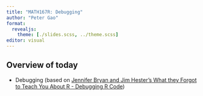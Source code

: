 ```yaml
---
title: "MATH167R: Debugging"
author: "Peter Gao"
format: 
  revealjs:
    theme: [./slides.scss, ../theme.scss]
editor: visual
---
```


## Overview of today

-   Debugging (based on [Jennifer Bryan and Jim Hester's What they Forgot to Teach You About R - Debugging R Code](https://rstats.wtf/debugging-r-code.html))

<!-- # What to do when your code doesn't work -->

<!-- ## Step 1: Look online -->

<!-- When you see an error code you don't understand, search for it! -->

<!-- Search for the **exact text** of your error message (except for any references to filepaths, etc.). -->

<!-- R has millions of users and an incredibly active online community. If you encounter any error message, chances are someone has had to debug that exact error in the past. -->

<!-- ## Step 2: Reset -->

<!-- Many, many issues will be solved by closing and re-opening R.  -->

<!-- Sometimes, things get weird with your global environment, and you just need to start with a clean slate. It can be frustrating, because you don't know what was causing the issue, but also a relief, because it will be fixed. -->

<!-- Resetting will: -->

<!-- * Clear your workspace (better than `rm(list = ls()`!) -->
<!-- * Reset your options to their defaults (an easy one to miss!) -->
<!-- * Clear your search path (the order R looks for things) -->

<!-- ## Step 3: Repeat -->

<!-- When you encounter a bug, try to repeat it. Likely, it came about for a reason.  -->

<!-- When you do repeat it, you should repeat it with a minimal working example. This means you should remove as much code and simplify as much data as possible. -->

<!-- * Small and simple inputs -->
<!-- * No extraneous packages -->
<!-- * No unnecessary function calls -->

<!-- Example: did your function break with a large data matrix of real-world data stored within a package? How about if you just use a `\(3 \times 3\)` matrix of `\(1\)`'s?  -->

<!-- ## Step 4: Locate -->

<!-- If you weren't able to fix a bug the "easy" way (found the solution on Google or just needed a reset), and you have a minimal working example demonstrating your bug, then you are ready for the really hard part:  -->
<!-- finding the bug. -->

<!-- Often (not always), once you find a bug, it is rather easy to fix. -->


<!-- ## `traceback()`: call stack -->


<!-- Sometimes functions(in functions(in functions(in functions(...)))) can get complicated... -->


<!-- ```r -->
<!-- f &lt;- function(a) g(a) -->
<!-- g &lt;- function(b) h(b) -->
<!-- h &lt;- function(c) i(c) -->
<!-- i &lt;- function(d) { -->
<!--   if (!is.numeric(d)) { -->
<!--     stop("`d` must be numeric", call. = FALSE) -->
<!--   } -->
<!--   d + 10 -->
<!-- } -->
<!-- f(5) -->
<!-- ``` -->

<!-- ``` -->
<!-- ## [1] 15 -->
<!-- ``` -->

<!-- ```r -->
<!-- f(1:3) -->
<!-- ``` -->

<!-- ``` -->
<!-- ## [1] 11 12 13 -->
<!-- ``` -->

<!-- --- -->

<!-- .center[&lt;img src="images/traceback.png" alt="" height="50"/&gt;] -->




<!-- ```r -->
<!-- f("a") -->
<!-- ``` -->


<!-- ```r -->
<!-- traceback() # Or, just click traceback within RStudio -->
<!-- ``` -->


<!-- ``` -->
<!-- ## Error: `d` must be numeric -->
<!-- ``` -->

<!-- ``` -->
<!-- ## 5: stop("`d` must be numeric", call. = FALSE) -->
<!-- ## 4: i(c) -->
<!-- ## 3: h(b) -->
<!-- ## 2: g(a) -->
<!-- ## 1: f("a") -->
<!-- ``` -->

<!-- This is called a **call stack**. -->

<!-- --- -->


<!-- ``` -->
<!-- ## Error: `d` must be numeric -->
<!-- ``` -->

<!-- ``` -->
<!-- ## 5: stop("`d` must be numeric", call. = FALSE) -->
<!-- ## 4: i(c) -->
<!-- ## 3: h(b) -->
<!-- ## 2: g(a) -->
<!-- ## 1: f("a") -->
<!-- ``` -->

<!-- Read from bottom to top: -->
<!-- 1. First call was to `f("a")` -->
<!-- 2. Second call was `g(a)` -->
<!-- 3. Third call was `h(b)` -->
<!-- 4. Fourth call was `i(c)` -->
<!-- 5. Fifth and last call was our error message, so we know `i(c)` triggered our error! -->

<!-- But we're not done yet... -->

<!-- We now know that our error occurred within `i(c)`, but we don't know *where* within `i(c)` our error occurred. -->

<!-- --- -->

<!-- Note this is done in your **Console**, not your **Editor** pane! This is typically not a part of your reproducible workflow, this is you figuring out your own problems until you fix what actually belongs in your workflow. -->

<!-- Once you have the bug fixed, *then* put the debugged code in your Editor pane.  -->
<!-- In general, most debugging will be done through the **Console**! -->

<!-- --- -->
<!-- layout: false -->

<!-- # Stop on error: &lt;TT&gt;traceback&lt;/TT&gt; -->

<!-- We can also set `traceback()` as our default error handler using -->

<!-- ```r -->
<!-- options(error = traceback) -->
<!-- ``` -->
<!-- and `traceback()` will automatically be called whenever we encounter an error.  -->
<!-- I personally don't like doing this, but to each their own. -->




<!-- --- -->
<!-- layout: false -->
<!-- layout: true -->
<!-- # &lt;TT&gt;print(), cat(), str()&lt;/TT&gt;: messages -->
<!-- --- -->

<!-- Take your function, throw in a `print()` statement to see what the function is seeing. -->




<!-- ```r -->
<!-- i &lt;- function(d) { -->
<!--   print(d) -->
<!--   if (!is.numeric(d)) { -->
<!--     stop("`d` must be numeric", call. = FALSE) -->
<!--   } -->
<!--   d + 10 -->
<!-- } -->
<!-- f("a") -->
<!-- ``` -->

<!-- ``` -->
<!-- ## [1] "a" -->
<!-- ``` -->

<!-- ``` -->
<!-- ## Error: `d` must be numeric -->
<!-- ``` -->

<!-- This is a quick and easy way to find bugs quickly. Probably the most common first step when manually debugging! -->
<!-- --- -->

<!-- Take your function, throw in a `cat()` statement to see what the function is seeing.  -->



<!-- ```r -->
<!-- i &lt;- function(d) { -->
<!--   cat("The value of input parameter d is:", d, "\n") -->
<!--   cat("The class of input parameter d is:", class(d), "\n") -->
<!--   if (!is.numeric(d)) { -->
<!--     stop("`d` must be numeric", call. = FALSE) -->
<!--   } -->
<!--   d + 10 -->
<!-- } -->
<!-- f("a") -->
<!-- ``` -->

<!-- ``` -->
<!-- ## The value of input parameter d is: a  -->
<!-- ## The class of input parameter d is: character -->
<!-- ``` -->

<!-- ``` -->
<!-- ## Error: `d` must be numeric -->
<!-- ``` -->

<!-- I like to use `cat()` when I want to print myself more informative error messages, or when I want to print out multiple messages so that I can tell them apart. -->
<!-- --- -->

<!-- Take your function, throw in a `str()` statement to see what the function is seeing. -->


<!-- ```r -->
<!-- i &lt;- function(d) { -->
<!--   str(d) -->
<!--   if (!is.numeric(d)) { -->
<!--     stop("`d` must be numeric", call. = FALSE) -->
<!--   } -->
<!--   d + 10 -->
<!-- } -->
<!-- f("a") -->
<!-- ``` -->

<!-- ``` -->
<!-- ##  chr "a" -->
<!-- ``` -->

<!-- ``` -->
<!-- ## Error: `d` must be numeric -->
<!-- ``` -->

<!-- More specifically, `str()` can be used to see *the structure of* what the function is seeing.  -->
<!-- This can often be more informative if the structure is not what you expect (a common source of bugs!). -->

<!-- --- -->

<!-- The main downside to these approaches is that it can get messy quickly if you use multiple print statements, and you cannot further investigate the object.  -->
<!-- However, many bugs come down to typos or other trivial errors, and print statements are often all you need! -->

<!-- --- -->
<!-- layout: false -->
<!-- layout: true -->

<!-- # &lt;TT&gt;browser()&lt;/TT&gt;: Interactive debugger -->

<!-- --- -->

<!-- Sometimes, it may not be enough to just use print statements and locate a bug. You can get more information and interact with that information using `browser()`, an interactive debugger. -->

<!-- Within RStudio, you can also get right to an interactive debugger by clicking `Rerun with Debug`. -->

<!-- .center[&lt;img src="images/traceback.png" alt="" height="50"/&gt;] -->

<!-- --- -->

<!-- Alternatively, we can plug `browser()` into our function, similarly to the print statements. -->


<!-- ```r -->
<!-- i &lt;- function(d) { -->
<!--   browser() -->
<!--   if (!is.numeric(d)) { -->
<!--     stop("`d` must be numeric", call. = FALSE) -->
<!--   } -->
<!--   d + 10 -->
<!-- } -->
<!-- f("a") -->
<!-- ``` -->


<!-- --- -->

<!-- After you run a function with `browser()`, you will be *inside* of your function with an interactive debugger! -->

<!-- You will know it worked if you see a special prompt: `Browse[1]&gt;`. -->

<!-- We can see: -->

<!-- * The environment within the function using the Environment pane -->
<!-- * The call stack using the new Traceback pane -->
<!-- * Special interactive debugging commands -->

<!-- .center[&lt;img src="images/debug.png" alt="" height="50"/&gt;] -->


<!-- --- -->

<!-- .center[.huge[[Demo](https://raw.githubusercontent.com/peteragao/STAT302-AUT2021/base/files/slides/07_debuggit.Rmd)]] -->

<!-- &lt;br/&gt; -->


<!-- ```r -->
<!-- # BROWSER DEMO -->
<!-- f &lt;- function(a) g(a) -->
<!-- g &lt;- function(b) h(b) -->
<!-- h &lt;- function(c) i(c) -->
<!-- i &lt;- function(d) { -->
<!--   browser() -->
<!--   if (!is.numeric(d)) { -->
<!--     stop("`d` must be numeric", call. = FALSE) -->
<!--   } -->
<!--   d + 10 -->
<!-- } -->
<!-- f("a") -->
<!-- ``` -->

<!-- --- -->

<!-- ## Interactive debugging commands -->

<!-- .center[&lt;img src="images/debug.png" alt="" height="40"/&gt;] -->

<!-- * Next, `n`: executes the next step in the function. (If you have a variable named `n`, use `print(n)` to display its value.) -->

<!-- * Step into, &lt;img src="images/stepin.png" alt="" height="22"/&gt; or `s`: works like next, but if the next step is a function, it will step into that function so you can explore it interactively. (Easy to get lost!) -->

<!-- * Finish, &lt;img src="images/finish.png" alt="" height="22"/&gt; or `f`: finishes execution of the current loop or function. Useful to skip over long for loops you don't need to interact with. -->

<!-- * Continue, `c`: leaves the debugger and continues execution of the function. Useful if you’ve fixed the bad state and want to check that the function proceeds correctly. -->

<!-- * Stop, `Q`: exits the debugger and returns to the R prompt. -->

<!-- --- -->

<!-- ## Interactive debugging commands -->

<!-- .center[&lt;img src="images/debug.png" alt="" height="40"/&gt;] -->

<!-- * Enter (no text): repeat the previous interactive debugging command. Defaults to Next `n` if you haven't used any debugging commands yet. -->

<!-- * `where`: prints stack trace of active calls (the interactive equivalent of `traceback`). -->

<!-- --- -->

<!-- ## Other useful things to do -->

<!-- * `ls()`: List the current environment. You can use this to browse everything that the function is able to see at that moment. -->

<!-- * `str()`, `print()`: examine objects as the function sees them. -->

<!-- --- -->

<!-- ## A Note -->

<!-- If you execute the step of a function where the error occurs, you will exit interactive debugging mode, the error message will print, and you will be returned to the R prompt! -->
<!-- This can get annoying, because it stops you from interacting right when you hit the bug. -->

<!-- What I often do is execute my function within an interactive debugger until I hit the error so I know exactly where the error occurs. Then I execute my function again within an interactive debugger, stopping just before I trigger the error. -->
<!-- To check I'm in the right place, I then copy and paste the next line of code into my `Browse` console. -->
<!-- This will trigger the error without exiting the interactive debugger. -->

<!-- Once I am there, I am now interacting with the exact environment R is using before the error is triggered. -->
<!-- I then usually examine one-by-one each object in the environment to make sure the structure matches up with what I expect. -->
<!-- Usually doing this allows me to identify what object does not look what I expect and why, allowing me to fix it. -->
<!-- However, if I still can't figure it out, I then `s` "Step into" the next function and repeat this process. -->

<!-- --- -->

<!-- .center[.huge[[Demo](https://raw.githubusercontent.com/peteragao/STAT302-AUT2021/base/files/slides/07_debuggit.Rmd)]] -->

<!-- &lt;br/&gt; -->


<!-- ```r -->
<!-- # BROWSER DEMO 2 -->
<!-- loop_fun &lt;- function(x) { -->
<!--   # browser() -->
<!--   n &lt;- length(x) -->
<!--   y &lt;- rep(NA, n) -->
<!--   z &lt;- rep(NA, n) -->
<!--   for (i in 1:n) { -->
<!--     y[i] &lt;- x[i] * 2 -->
<!--     z[i] &lt;- y[i] * 2 -->
<!--   } -->
<!--   return(list("y" = y, "z" = z)) -->
<!-- } -->
<!-- loop_fun(1:5) -->
<!-- loop_fun(diag(1:5)) -->
<!-- ``` -->
<!-- --- -->
<!-- layout: false -->
<!-- layout: true -->
<!-- # Breakpoints -->
<!-- --- -->

<!-- Breakpoints are an RStudio-specific tool that work as an alternative to `browser()`. -->
<!-- A breakpoint at a line is equivalent to a `browser()` call before that line, but with the benefit that you don't need to change your source code and worry about leaving a `browser()` where it doesn't belong. -->
<!-- Personally, I find them a bit more tedious because they require sourcing and saving, and I prefer working with code directly rather than IDE's. -->

<!-- To set a break point, just click the empty space next to a line number. -->
<!-- If your file is not saved, it will prompt you to save it.  -->
<!-- You will then then see an empty circle, indicating that RStudio will remember the breakpoint, but it has not been enabled. -->


<!-- In order to enable a breakpoint, you need to save and source file. -->
<!-- You can then enable as many breakpoints as you want with a single click. -->
<!-- However, as soon as you edit the file at all (even if you don't save), it will no longer be considered sourced, and you will have to re-source it to enable breakpoints. -->

<!-- .center[&lt;img src="images/breakpoint1.png" alt="" height="75"/&gt; &amp;nbsp; &amp;nbsp;  &lt;img src="images/breakpoint2.png" alt="" height="60"/&gt;] -->

<!-- --- -->

<!-- .center[.huge[[Demo](https://raw.githubusercontent.com/peteragao/STAT302-AUT2021/base/files/slides/07_debuggit.Rmd)]] -->

<!-- &lt;br/&gt; -->


<!-- ```r -->
<!-- # BREAKPOINT DEMO -->
<!-- loop_fun &lt;- function(x) { -->
<!--   # browser() -->
<!--   n &lt;- length(x) -->
<!--   y &lt;- rep(NA, n) -->
<!--   z &lt;- rep(NA, n) -->
<!--   for (i in 1:n) { -->
<!--     y[i] &lt;- x[i] * 2 -->
<!--     z[i] &lt;- y[i] * 2 -->
<!--   } -->
<!--   return(list("y" = y, "z" = z)) -->
<!-- } -->
<!-- loop_fun(1:5) -->
<!-- loop_fun(diag(1:5)) -->
<!-- ``` -->

<!-- --- -->
<!-- layout: false -->

<!-- # Stop on error: &lt;TT&gt;recover&lt;/TT&gt; -->

<!-- Note that we can also set an interactive debugger as our default error handler using `recover` -->

<!-- ```r -->
<!-- options(error = recover) -->
<!-- ``` -->
<!-- This works similarly to `options(error = traceback)` except you will now be able to select a frame and interactively debug within the frames. -->
<!-- Again, I personally don't like doing this because often a quick bug I can identify right away from the error message without needing to enter an interactive debugger, so I don't like to have it do this on every error. -->

<!-- --- -->

<!-- # Stop on error: &lt;TT&gt;recover&lt;/TT&gt; -->


<!-- .center[.huge[[Demo](https://raw.githubusercontent.com/peteragao/STAT302-AUT2021/base/files/slides/07_debuggit.Rmd)]] -->

<!-- &lt;br/&gt; -->


<!-- ```r -->
<!-- # RECOVER DEMO -->
<!-- f &lt;- function(a) g(a) -->
<!-- g &lt;- function(b) h(b) -->
<!-- h &lt;- function(c) i(c) -->
<!-- i &lt;- function(d) { -->
<!--   if (!is.numeric(d)) { -->
<!--     stop("`d` must be numeric", call. = FALSE) -->
<!--   } -->
<!--   d + 10 -->
<!-- } -->
<!-- # options(error = recover) -->
<!-- f("a") -->
<!-- ``` -->

<!-- --- -->

<!-- # &lt;TT&gt;debug()&lt;/TT&gt;: debug a function -->

<!-- If you want to enter the debugger for a function within a package, you can't just insert a `browser()`.  -->
<!-- Even for your own functions, it may be more convenient to debug the entire function rather than edit the source code. -->
<!-- When a function is in debug mode, it will remain in debug mode until you call `undebug()`. -->

<!-- --- -->

<!-- .center[.huge[[Demo](https://raw.githubusercontent.com/peteragao/STAT302-AUT2021/base/files/slides/07_debuggit.Rmd)]] -->

<!-- &lt;br/&gt; -->


<!-- ```r -->
<!-- # DEBUG DEMO -->
<!-- debug(lm) -->
<!-- lm(mpg ~ wt, data = mtcars) -->
<!-- debug(f) -->
<!-- f("a") -->
<!-- undebug(lm) -->
<!-- undebug(f) -->
<!-- ``` -->

<!-- --- -->

<!-- # &lt;TT&gt;debugonce()&lt;/TT&gt;: debug a function -->

<!-- It can get tedious to `undebug()` every function you flagged with `debug()`. -->
<!-- As an alternative, you can call `debugonce()`, which will automatically undebug the function as soon as you exit the interactive debugger. -->


<!-- ```r -->
<!-- debugonce(lm) -->
<!-- lm(mpg ~ wt, data = mtcars) -->
<!-- debugonce(f) -->
<!-- f("a") -->
<!-- ``` -->

<!-- --- -->

<!-- # &lt;TT&gt;trace()&lt;/TT&gt;: debug at chosen place -->

<!-- `trace()` is an alternative to `debug()`. It is similar in that a function will be traced until you call `untrace()`.  -->
<!-- It is more flexible in that it allows you to choose where you want to debug a function, but it can also be more complicated to use. -->


<!-- ```r -->
<!-- trace(print, quote(if (is.numeric(x) &amp;&amp; x &gt;= 3) cat("hi\n")), print = FALSE) -->
<!-- ``` -->

<!-- ``` -->
<!-- ## Tracing function "print" in package "base" -->
<!-- ``` -->

<!-- ``` -->
<!-- ## [1] "print" -->
<!-- ``` -->

<!-- ```r -->
<!-- print(1) -->
<!-- ``` -->

<!-- ``` -->
<!-- ## [1] 1 -->
<!-- ``` -->

<!-- ```r -->
<!-- print(3) -->
<!-- ``` -->

<!-- ``` -->
<!-- ## hi -->
<!-- ## [1] 3 -->
<!-- ``` -->

<!-- ```r -->
<!-- untrace(print) -->
<!-- ``` -->

<!-- ``` -->
<!-- ## Untracing function "print" in package "base" -->
<!-- ``` -->

<!-- --- -->

<!-- # &lt;TT&gt;trace()&lt;/TT&gt;: debug at chosen place -->

<!-- .center[.huge[[Demo](https://raw.githubusercontent.com/peteragao/STAT302-AUT2021/base/files/slides/07_debuggit.Rmd)]] -->

<!-- &lt;br/&gt; -->


<!-- ```r -->
<!-- # TRACE DEMO -->
<!-- fun &lt;- function() { -->
<!--   for (i in 1:10000) { -->
<!--     if (i == 9876) { -->
<!--       stop("Oh no!") -->
<!--     } -->
<!--   } -->
<!-- } -->

<!-- # x &lt;- as.list(body(fun)) -->
<!-- # x -->
<!-- # as.list(x[[2]]) -->
<!-- # as.list(x[[c(2, 4)]]) -->
<!-- # as.list(x[[c(2, 4, 2)]]) -->
<!-- # as.list(x[[c(2, 4, 2, 3)]]) -->
<!-- trace(fun, browser, at = list(c(2, 4, 2, 3))) -->
<!-- fun() -->
<!-- ``` -->

<!-- --- -->

<!-- # Debugging Summary -->

<!-- .middler-nocent[ -->
<!-- ### 1. Google! -->
<!-- ### 2. Reset! -->
<!-- ### 3. Repeat! -->

<!-- ### 4. Locate: -->
<!-- * Call stack: `traceback()` -->
<!-- * Non-interactive messages: `print()`, `cat()`, `str()` -->
<!-- * Interactive debugging: breakpoints, `browser()`, `debug()`, -->
<!-- `debugonce()`, `trace()`, breakpoints -->
<!-- * Interactive debugging commands: Next `n`, Step into &lt;img src="images/stepin.png" alt="" height="22"/&gt; `s`, Finish &lt;img src="images/finish.png" alt="" height="22"/&gt; `f`, Continue `c`, Stop `Q`, `where` -->
<!-- * Stop on error: `traceback` (non-interactive), `recover` (interactive) -->
<!-- ] -->

<!-- --- -->

<!-- # Debugging Resources -->

<!-- .middler-nocent[ -->
<!-- * [Advanced R Debugging - Hadley Wickham ](https://adv-r.hadley.nz/debugging.html) -->
<!-- * [What they Forgot to Teach You About R - Jennifer Bryan and Jim Hester](https://rstats.wtf/debugging-r-code.html) -->
<!-- * [Debugging Techniques in RStudio - Amanda Gadrow](https://resources.rstudio.com/wistia-rstudio-conf-2018-2/debugging-techniques-in-rstudio-amanda-gadrow-4) -->
<!-- * [Debugging with RStudio Article - Jonathan McPherson](https://support.rstudio.com/hc/en-us/articles/200713843) -->
<!-- * [Introduction to debugging in R and RStudio - Jim Hester](https://www.jimhester.com/talk/2019-crug-debugging/) -->

<!-- &lt;br/&gt; -->

<!-- .center[[Cheatsheet](https://github.com/ajmcoqui/debuggingRStudio/blob/b70a3575a3ff5e7867b05fb5e84568abba426c4b/RStudio_Debugging_Cheatsheet.pdf)] -->
<!-- ] -->

<!-- --- -->